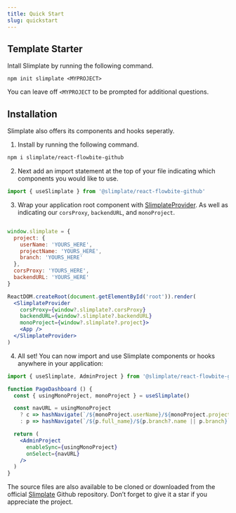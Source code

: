 ```yaml
---
title: Quick Start
slug: quickstart
---
```


## Template Starter


Intall Slimplate by running the following command.

```
npm init slimplate <MYPROJECT>
```

You can leave off `<MYPROJECT` to be prompted for additional questions. 




## Installation

Slimplate also offers its components and hooks seperatly.

1. Install by running the following command.
```sh
npm i slimplate/react-flowbite-github
```

2. Next add an import statement at the top of your file indicating which components you would like to use.
```jsx
import { useSlimplate } from '@slimplate/react-flowbite-github'
```

3. Wrap your application root component with [SlimplateProvider](/provider#slimplateprovider). As well as indicating our `corsProxy`, `backendURL`, and `monoProject`.
```jsx

window.slimplate = {
  project: {
    userName: 'YOURS_HERE',
    projectName: 'YOURS_HERE',
    branch: 'YOURS_HERE'
  },
  corsProxy: 'YOURS_HERE',
  backendURL: 'YOURS_HERE'
}

ReactDOM.createRoot(document.getElementById('root')).render(
  <SlimplateProvider
    corsProxy={window?.slimplate?.corsProxy}
    backendURL={window?.slimplate?.backendURL}
    monoProject={window?.slimplate?.project}>
    <App />
  </SlimplateProvider>
)
```

4. All set! You can now import and use Slimplate components or hooks anywhere in your application:

```jsx
import { useSlimplate, AdminProject } from '@slimplate/react-flowbite-github'

function PageDashboard () {
  const { usingMonoProject, monoProject } = useSlimplate()

  const navURL = usingMonoProject
    ? c => hashNavigate(`/${monoProject.userName}/${monoProject.projectName}/${monoProject.branch}/${c.name}`)
    : p => hashNavigate(`/${p.full_name}/${p.branch?.name || p.branch}`)

  return (
    <AdminProject
      enableSync={usingMonoProject}
      onSelect={navURL}
    />
  )
}
```

The source files are also available to be cloned or downloaded from the official [Slimplate](https://github.com/slimplate) Github repository. Don’t forget to give it a star if you appreciate the project.




